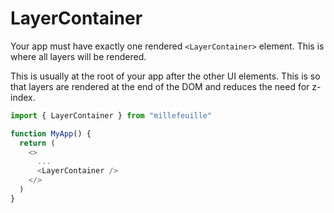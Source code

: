 # LayerContainer

Your app must have exactly one rendered `<LayerContainer>` element. This is
where all layers will be rendered.

This is usually at the root of your app after the other UI elements. This is so
that layers are rendered at the end of the DOM and reduces the need for z-index.

```typescript
import { LayerContainer } from "millefeuille"

function MyApp() {
  return (
    <>
      ...
      <LayerContainer />
    </>
  )
}
```
